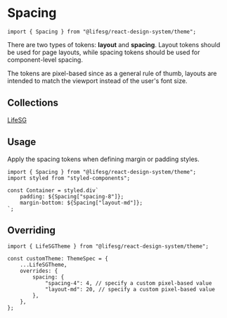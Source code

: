 
<Meta title="Foundations/Spacing/Introduction" />

# Spacing

```tsx
import { Spacing } from "@lifesg/react-design-system/theme";
```

There are two types of tokens: **layout** and **spacing**. Layout tokens should
be used for page layouts, while spacing tokens should be used for
component-level spacing.

The tokens are pixel-based since as a general rule of thumb, layouts are
intended to match the viewport instead of the user's font size.

## Collections

[LifeSG](/docs/foundations-spacing-lifesg--docs)

## Usage

Apply the spacing tokens when defining margin or padding styles.

```tsx
import { Spacing } from "@lifesg/react-design-system/theme";
import styled from "styled-components";

const Container = styled.div`
    padding: ${Spacing["spacing-8"]};
    margin-bottom: ${Spacing["layout-md"]};
`;
```

## Overriding

```tsx
import { LifeSGTheme } from "@lifesg/react-design-system/theme";

const customTheme: ThemeSpec = {
    ...LifeSGTheme,
    overrides: {
        spacing: {
            "spacing-4": 4, // specify a custom pixel-based value
            "layout-md": 20, // specify a custom pixel-based value
        },
    },
};
```
